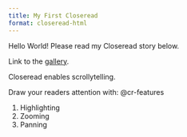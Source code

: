 ```yaml
---
title: My First Closeread
format: closeread-html
---
```


Hello World! Please read my Closeread story below.

Link to the [gallery](https://closeread.dev/gallery/).

:::{.cr-section}

Closeread enables scrollytelling.

Draw your readers attention with: @cr-features

:::{#cr-features}
1. Highlighting
2. Zooming
3. Panning
:::

:::
